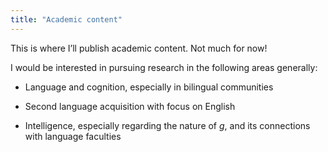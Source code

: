 ```yaml
---
title: "Academic content"
---
```


This is where I'll publish academic content. Not much for now!

I would be interested in pursuing research in the following areas generally:


- Language and cognition, especially in bilingual communities

- Second language acquisition with focus on English

- Intelligence, especially regarding the nature of *g*, and its connections with language faculties